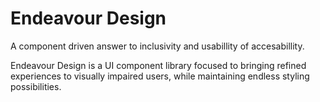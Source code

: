 
<Meta title="Documentation/Introduction" />

# Endeavour Design

A component driven answer to inclusivity and usabillity of accesabillity.

Endeavour Design is a UI component library focused to bringing refined experiences to visually impaired users, while maintaining endless styling possibilities.

